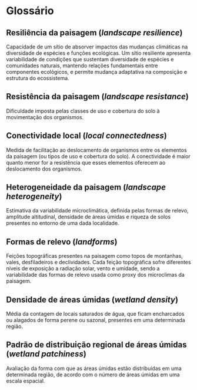 # Glossário

## Resiliência da paisagem (_landscape resilience_)
Capacidade de um sítio de absorver impactos das mudanças climáticas na diversidade de espécies e funções ecológicas. Um sítio resiliente apresenta variabilidade de condições que sustentam diversidade de espécies e comunidades naturais, mantendo relações fundamentais entre componentes ecológicos, e permite mudança adaptativa na composição e estrutura do ecossistema.

## Resistência da paisagem (_landscape resistance_)
Dificuldade imposta pelas classes de uso e cobertura do solo à movimentação dos organismos.

## Conectividade local (_local connectedness_)
Medida de facilitação ao deslocamento de organismos entre os elementos da paisagem (ou tipos de uso e cobertura do solo). A conectividade é maior quanto menor for a resistência que esses elementos oferecem ao deslocamento dos organismos.

## Heterogeneidade da paisagem (_landscape heterogeneity_)
Estimativa da variabilidade microclimática, definida pelas formas de relevo, amplitude altitudinal, densidade de áreas úmidas e riqueza de solos presentes no entorno de uma dada localidade.

## Formas de relevo (_landforms_)
Feições topográficas presentes na paisagem como topos de montanhas, vales, desfiladeiros e declividades. Cada feição topográfica sofre diferentes níveis de exposição a radiação solar, vento e umidade, sendo a variabilidade das formas de relevo usada como proxy dos microclimas da paisagem.

## Densidade de áreas úmidas (_wetland density_)
Média da contagem de locais saturados de água, que ficam encharcados ou alagados de forma perene ou sazonal, presentes em uma determinada região.

## Padrão de distribuição regional de áreas úmidas (_wetland patchiness_)
Avaliação da forma com que as áreas úmidas estão distribuídas em uma determinada região, de acordo com o número de áreas úmidas em uma escala espacial.

